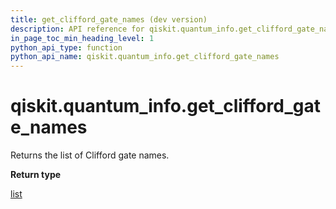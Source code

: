 ```yaml
---
title: get_clifford_gate_names (dev version)
description: API reference for qiskit.quantum_info.get_clifford_gate_names in the dev version of qiskit
in_page_toc_min_heading_level: 1
python_api_type: function
python_api_name: qiskit.quantum_info.get_clifford_gate_names
---
```


<span id="qiskit-quantum-info-get-clifford-gate-names" />

# qiskit.quantum\_info.get\_clifford\_gate\_names

<Function id="qiskit.quantum_info.get_clifford_gate_names" isDedicatedPage={true} github="https://github.com/Qiskit/qiskit/tree/main/qiskit/quantum_info/operators/symplectic/clifford_circuits.py#L582-L584" signature="qiskit.quantum_info.get_clifford_gate_names()">
  Returns the list of Clifford gate names.

  **Return type**

  [list](https://docs.python.org/3/library/stdtypes.html#list "(in Python v3.14)")
</Function>

